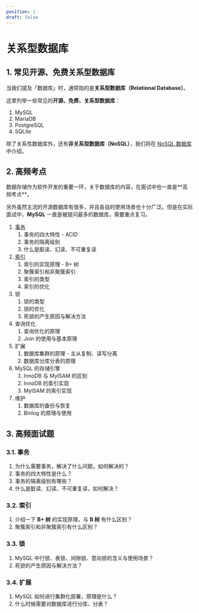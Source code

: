 ```yaml
---
position: 1
draft: false
---
```


# 关系型数据库

## 1. 常见开源、免费关系型数据库

当我们提及「数据库」时，通常指的是**关系型数据库（Relational Database）**。

这里列举一些常见的**开源、免费、关系型数据库**：

1. MySQL
2. MariaDB
3. PostgreSQL
4. SQLite

除了关系性数据库外，还有**非关系型数据库（NoSQL）**，我们将在 [NoSQL 数据库](../nosql/index.mdx) 中介绍。

## 2. 高频考点

数据存储作为软件开发的重要一环，关于数据库的内容，在面试中也一直是**<Red>高频考点</Red>**。

另外虽然主流的开源数据库有很多，并且各自的使用场景也十分广泛。但是在实际面试中，**<Green>MySQL</Green>** 一直是被提问最多的数据库，需要重点复习。

1. [事务](./transaction/index.mdx)
    1. 事务的四大特性 - ACID
    2. 事务的隔离级别
    3. 什么是脏读、幻读、不可重复读
2. [索引](./indices/index.mdx)
    1. 索引的实现原理 - B+ 树
    2. 聚簇索引和非聚簇索引
    2. 索引的类型
    3. 索引的优化
3. 锁
    1. 锁的类型
    2. 锁的优化
    3. 死锁的产生原因与解决方法
4. 查询优化
    1. 查询优化的原理
    2. Join 的使用与基本原理
5. 扩展
    1. 数据库集群的原理 - 主从复制、读写分离
    2. 数据库分库分表的原理
6. MySQL 的存储引擎
    1. InnoDB 与 MyISAM 的区别
    2. InnoDB 的索引实现
    3. MyISAM 的索引实现
7. 维护
    1. 数据库的备份与恢复
    2. Binlog 的原理与使用

## 3. 高频面试题

### 3.1. 事务

1. 为什么需要事务，解决了什么问题，如何解决的？
2. 事务的四大特性是什么？
3. 事务的隔离级别有哪些？
4. 什么是脏读、幻读、不可重复读，如何解决？

### 3.2. 索引

1. 介绍一下 **B+ 树** 的实现原理，与 **B 树** 有什么区别？
2. 聚簇索引和非聚簇索引有什么区别？

### 3.3. 锁

1. MySQL 中行锁、表锁、间隙锁、意向锁的含义与使用场景？
2. 死锁的产生原因与解决方法？

### 3.4. 扩展

1. MySQL 如何进行集群化部署，原理是什么？
2. 什么时候需要对数据库进行分库、分表？